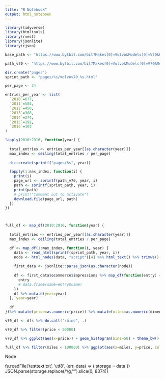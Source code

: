 ```yaml
---
title: "R Notebook"
output: html_notebook
---
```



```r
library(tidyverse)
library(htmltools)
library(rvest)
library(jsonlite)
library(rjson)
```


```r
base_path <- "https://www.bytbil.com/bil?Makes[0]=Volvo&Models[0]=V70&OnlyNew=False&OnlyWarrantyProgram=False&OnlyEnvironmentFriendly=False&OnlyFourWheelDrive=False&OnlyReducedPrice=False&OnlyDeductibleVAT=False&OnlyIsAuction=False&OnlyAuthorizedDealers=False&OnlyHasImage=False&OnlyHasVideo=False&OnlyHasCarfaxReport=False&OnlyNoBonusMalus=False&Page=%s&IgnoreSortFiltering=False"

path_v70 <- "https://www.bytbil.com/bil?Makes[0]=Volvo&Models[0]=V70&ModelYearRange.From=%s&OnlyNew=False&OnlyWarrantyProgram=False&OnlyEnvironmentFriendly=False&OnlyFourWheelDrive=False&OnlyReducedPrice=False&OnlyDeductibleVAT=False&OnlyIsAuction=False&OnlyAuthorizedDealers=False&OnlyHasImage=False&OnlyHasVideo=False&OnlyHasCarfaxReport=False&OnlyNoBonusMalus=False&Page=2&IgnoreSortFiltering=False"

dir.create("pages")
sprint_path <- "pages/%s/volvov70_%s.html"

per_page <- 24

entries_per_year <- list(
  `2010`=677,
  `2011`=584,
  `2012`=450,
  `2013`=368,
  `2014`=274,
  `2015`=192,
  `2016`=103
)

lapply(2010:2016, function(year) {
  
  total_entries <- entries_per_year[[as.character(year)]]
  max_index <- ceiling(total_entries / per_page)
  
  dir.create(sprintf("pages/%s", year))

  lapply(1:max_index, function(i) {
    print(i)
    page_url <- sprintf(path_v70, year, i)
    path <- sprintf(sprint_path, year, i)
    print(path)
    # print("Comment out to activate")
    download.file(page_url, path)
  })
})



full_df <- map_df(2010:2016, function(year) {
  
  total_entries <- entries_per_year[[as.character(year)]]
  max_index <- ceiling(total_entries / per_page)

  df <- map_df(1:max_index, function(i, year) {
    data <- read_html(sprintf(sprint_path, year, i))
    node <- html_nodes(data, "script")[4] %>% html_text() %>% trimws() %>% gsub("dataLayer.push\\(", "", .) %>% gsub("\\)$", "", .) %>% gsub(");.*", "", .) %>% gsub("'", "\"", .)
    
    first_data <- jsonlite::parse_json(as.character(node))
    
    df <- first_data$ecommerce$impressions %>% map_df(function(entry) {
      entry
      # data.frame(name=entry$name)
    })
    df %>% mutate(year=year)
  }, year=year)
  
  df
})%>% mutate(price=as.numeric(price)) %>% mutate(miles=as.numeric(dimension2))

v70_df <- dfs %>% do.call("rbind", .)
```



```r
v70_df %>% filter(price < 50000)
```


```r
v70_df %>% ggplot(aes(x=price)) + geom_histogram(bins=50) + theme_bw()

full_df %>% filter(miles < 100000) %>% ggplot(aes(x=miles, y=price, color=as.factor(year))) + geom_point(bins=50) + theme_bw() + facet_wrap(year~.) + ggtitle("Volvo V70 price (SEK) vs miles (10x km) per year")


```


Node

fs.readFile('testtext.txt', 'utf8', (err, data) => { storage = data })
JSON.parse(storage.replace(/'/g, '"').slice(0, 8374))



```r
```


